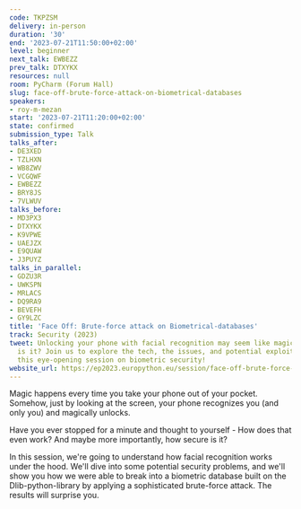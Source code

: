 ```yaml
---
code: TKPZSM
delivery: in-person
duration: '30'
end: '2023-07-21T11:50:00+02:00'
level: beginner
next_talk: EWBEZZ
prev_talk: DTXYKX
resources: null
room: PyCharm (Forum Hall)
slug: face-off-brute-force-attack-on-biometrical-databases
speakers:
- roy-m-mezan
start: '2023-07-21T11:20:00+02:00'
state: confirmed
submission_type: Talk
talks_after:
- DE3XED
- TZLHXN
- WB8ZWV
- VCGQWF
- EWBEZZ
- BRY8JS
- 7VLWUV
talks_before:
- MD3PX3
- DTXYKX
- K9VPWE
- UAEJZX
- E9QUAW
- J3PUYZ
talks_in_parallel:
- GDZU3R
- UWKSPN
- MRLACS
- DQ9RA9
- BEVEFH
- GY9LZC
title: 'Face Off: Brute-force attack on Biometrical-databases'
track: Security (2023)
tweet: Unlocking your phone with facial recognition may seem like magic, but how secure
  is it? Join us to explore the tech, the issues, and potential exploits. Don't miss
  this eye-opening session on biometric security!
website_url: https://ep2023.europython.eu/session/face-off-brute-force-attack-on-biometrical-databases
---
```


Magic happens every time you take your phone out of your pocket. Somehow, just by looking at the screen, your phone recognizes you (and only you) and magically unlocks.

Have you ever stopped for a minute and thought to yourself - How does that even work? And maybe more importantly, how secure is it?

In this session, we're going to understand how facial recognition works under the hood. We'll dive into some potential security problems, and we'll show you how we were able to break into a biometric database built on the Dlib-python-library by applying a sophisticated brute-force attack. The results will surprise you.
